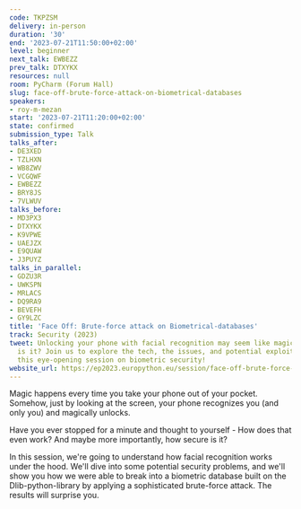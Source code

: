 ```yaml
---
code: TKPZSM
delivery: in-person
duration: '30'
end: '2023-07-21T11:50:00+02:00'
level: beginner
next_talk: EWBEZZ
prev_talk: DTXYKX
resources: null
room: PyCharm (Forum Hall)
slug: face-off-brute-force-attack-on-biometrical-databases
speakers:
- roy-m-mezan
start: '2023-07-21T11:20:00+02:00'
state: confirmed
submission_type: Talk
talks_after:
- DE3XED
- TZLHXN
- WB8ZWV
- VCGQWF
- EWBEZZ
- BRY8JS
- 7VLWUV
talks_before:
- MD3PX3
- DTXYKX
- K9VPWE
- UAEJZX
- E9QUAW
- J3PUYZ
talks_in_parallel:
- GDZU3R
- UWKSPN
- MRLACS
- DQ9RA9
- BEVEFH
- GY9LZC
title: 'Face Off: Brute-force attack on Biometrical-databases'
track: Security (2023)
tweet: Unlocking your phone with facial recognition may seem like magic, but how secure
  is it? Join us to explore the tech, the issues, and potential exploits. Don't miss
  this eye-opening session on biometric security!
website_url: https://ep2023.europython.eu/session/face-off-brute-force-attack-on-biometrical-databases
---
```


Magic happens every time you take your phone out of your pocket. Somehow, just by looking at the screen, your phone recognizes you (and only you) and magically unlocks.

Have you ever stopped for a minute and thought to yourself - How does that even work? And maybe more importantly, how secure is it?

In this session, we're going to understand how facial recognition works under the hood. We'll dive into some potential security problems, and we'll show you how we were able to break into a biometric database built on the Dlib-python-library by applying a sophisticated brute-force attack. The results will surprise you.
